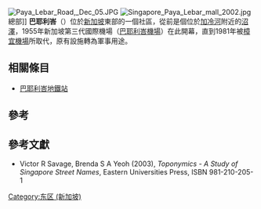 {{Infobox Singapore neighbourhood
| imagemap    = Paya Lebar Planning Area locator map.png
| englishname = Paya Lebar
| chinesename = 巴耶利峇
| pinyin      = bāyēlîbā
| malayname   = Paya Lebar
| tamilname   = பாய ளேபர்
}}
[[File:Paya_Lebar_Road,_Dec_05.JPG|thumb]]
[[File:Singapore_Paya_Lebar_mall_2002.jpg|thumb]]總部]]
'''巴耶利峇'''（{{lang-en|'''Paya Lebar'''}}）位於[[新加坡|新加坡]]東部的一個社區，從前是個位於[[加冷河|加冷河]]附近的[[沼澤|沼澤]]，1955年新加坡第三代國際機場（[[巴耶利峇機場|巴耶利峇機場]]）在此開幕，直到1981年被[[樟宜機場|樟宜機場]]所取代，原有設施轉為軍事用途。

==相關條目==
* [[巴耶利峇地鐵站|巴耶利峇地鐵站]]

==參考==
{{reflist}}

==參考文獻==
* Victor R Savage, Brenda S A Yeoh (2003), ''Toponymics - A Study of Singapore Street Names'', Eastern Universities Press, ISBN 981-210-205-1{{en}}

{{新加坡行政区划}}
[[Category:东区_(新加坡)|Category:东区 (新加坡)]]